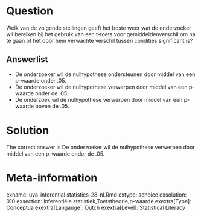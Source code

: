 Question
========

Welk van de volgende stellingen geeft het beste weer wat de onderzoeker wil bereiken bij het gebruik van een t-toets voor gemiddeldenverschil om na te gaan of het door hem verwachte verschil tussen condities significant is? 

Answerlist
----------
* De onderzoeker wil de nulhypothese ondersteunen door middel van een p-waarde onder .05.
* De onderzoeker wil de nulhypothese verwerpen door middel van een p-waarde onder de .05.
* De onderzoek wil de nulhypothese verwerpen door middel van een p-waarde boven de .05.

Solution
========

The correct answer is  De onderzoeker wil de nulhypothese verwerpen door middel van een p-waarde onder de .05. 

Meta-information
================
exname: uva-inferential statistics-28-nl.Rmd 
extype: schoice 
exsolution: 010 
exsection: Inferentiële statistiek,Toetstheorie,p-waarde 
exextra[Type]: Conceptua
exextra[Langauge]: Dutch 
exextra[Level]: Statistical Literacy
